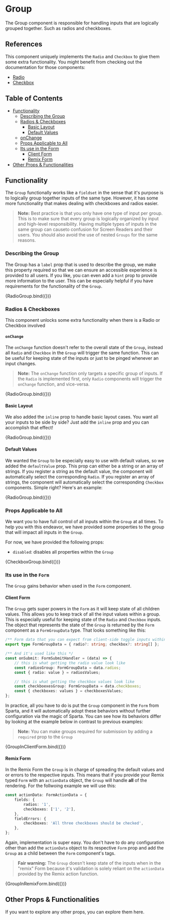 

<Meta title="Form/Group" component={Group} />

# Group

The Group component is responsible for handling inputs that are logically grouped together. Such as
radios and checkboxes.

## References

This component uniquely implements the `Radio` and `Checkbox` to give them some extra functionality.
You might benefit from checking out the documentation for those components:

-   [Radio](?path=/docs/form-radio--default)
-   [Checkbox](?path=/docs/form-checkbox--default)

## Table of Contents

-   [Functionality](#functionality)
    -   [Describing the Group](#describing-the-group)
    -   [Radios & Checkboxes](#radios--checkboxes)
        -   [Basic Layout](#basic-layout)
        -   [Default Values](#default-values)
    -   [onChange](#onchange)
    -   [Props Applicable to All](#props-applicable-to-all)
    -   [Its use in the Form](#its-use-in-the-form)
        -   [Client Form](#client-form)
        -   [Remix Form](#remix-form)
-   [Other Props & Functionalities](#other-props--functionalities)

## Functionality

The `Group` functionally works like a `fieldset` in the sense that it's purpose is to logically group
together inputs of the same type. However, it has some more functionality that makes dealing with
checkboxes and radios easier.

> **Note:** Best practice is that you only have one type of input per group. This is to make sure that
> every group is logically organized by input and high-level responsibility. Having multiple types of
> inputs in the same group can causeto confusion for Screen Readers and their users. You should also
> avoid the use of nested `Groups` for the same reasons.

### Describing the Group

The Group has a `label` prop that is used to describe the group, we make this property required so
that we can ensure an accessible experience is provided to all users. If you like, you can even add
a `hint` prop to provide more information to the user. This can be especially helpful if you have
requirements for the functionality of the `Group`.

<Canvas>
    <Story name="Group Labels" args={{ label: 'Radios', hint: 'Select any radio that you want' }}>
        {RadioGroup.bind({})}
    </Story>
</Canvas>

### Radios & Checkboxes

This component unlocks some extra functionality when there is a Radio or Checkbox involved

#### `onChange`

The `onChange` function doesn't refer to the overall state of the `Group`, instead all `Radio` and
`Checkbox` in the `Group` will trigger the same function. This can be useful for keeping state of
the inputs or just to be pinged whenever an input changes.

> **Note:** The `onChange` function only targets a specific group of inputs. If the `Radio` is
> implemented first, only `Radio` components will trigger the `onChange` function, and vice-versa.

<Canvas>
    <Story name="Group change callback" args={{ label: 'Radios' }}>
        {RadioGroup.bind({})}
    </Story>
</Canvas>

#### Basic Layout

We also added the `inline` prop to handle basic layout cases. You want all your inputs to be side
by side? Just add the `inline` prop and you can accomplish that effect!

<Canvas>
    <Story name="Inline Groups" args={{ label: 'Radios', inline: true }}>
        {RadioGroup.bind({})}
    </Story>
</Canvas>

#### Default Values

We wanted the `Group` to be especially easy to use with default values, so we added the `defaultValue`
prop. This prop can either be a string or an array of strings. If you register a string as the default
value, the component will automatically select the corresponding `Radio`. If you register an array of
strings, the component will automatically select the corresponding `Checkbox` components. Simple right?
Here's an example:

<Canvas>
    <Story name="Default Values" args={{ label: 'Radios', defaultValue: '1' }}>
        {RadioGroup.bind({})}
    </Story>
</Canvas>

### Props Applicable to All

We want you to have full control of all inputs within the `Group` at all times. To help you with
this endeavor, we have provided some properties to the group that will impact all inputs in the
`Group`.

For now, we have provided the following props:

-   `disabled`: disables all properties within the `Group`

<Canvas>
    <Story name="Group disabling" args={{ disabled: true, label: 'Checkboxes' }}>
        {CheckboxGroup.bind({})}
    </Story>
</Canvas>

### Its use in the `Form`

The `Group` gains behavior when used in the `Form` component.

#### Client Form

The `Group` gets super powers in the `Form` as it will keep state of all children values. This
allows you to keep track of all the input values within a group. This is especially useful for
keeping state of the `Radio` and `Checkbox` inputs. The object that represents the state of the
`Group` is returned by the `Form` component as a `FormGroupData` type. That looks something like
this:

```typescript
/** Form data that you can expect from client-side toggle inputs within a group */
export type FormGroupData = { radio?: string; checkbox?: string[] };

/** And it's used like this */
const onSubmit: FormSubmitHandler = (data) => {
    // this is what getting the radio value look like
    const radiosGroup: FormGroupData = data.radios;
    const { radio: value } = radiosValues;

    // this is what getting the checkbox values look like
    const checkboexesGroup: FormGroupData = data.checkboxes;
    const { checkboxes: values } = checkboxesValues;
};
```

In practice, all you have to do is put the `Group` component in the `Form` from Sparta, and it will
automatically adopt these behaviors without further configuration via the magic of Sparta. You can
see how its behaviors differ by looking at the example below in contrast to previous examples:

> **Note:** You can make groups required for submission by adding a `required` prop to the `Group`

<Canvas>
    <Story name="Group in Client Form">
        {GroupInClientForm.bind({})}
    </Story>
</Canvas>

#### Remix Form

In the Remix Form the `Group` is in charge of spreading the default values and or errors to the
respective inputs. This means that if you provide your Remix typed `Form` with an `actionData`
object, the `Group` will handle **all** of the rendering. For the follwoing example we will
use this:

```typescript
const actionData: FormActionData = {
    fields: {
        radios: '1',
        checkboxes: ['1', '2'],
    },
    fieldErrors: {
        checkboxes: 'All three checkboxes should be checked',
    },
};
```

Again, implementation is super easy. You don't have to do any configuration other than add the
`actionData` object to its respective `Form` prop and add the `Group` as a child between the
`Form` component's tags.

> **Fair warning:** The `Group` doesn't keep state of the inputs when in the "remix" Form 
> because it's validation is solely reliant on the `actionData` provided by the Remix action 
> function.

<Canvas>
    <Story name="Group in Remix Form">
        {GroupInRemixForm.bind({})}
    </Story>
</Canvas>

## Other Props & Functionalities

If you want to explore any other props, you can explore them here.

<ArgsTable of={Group} />
